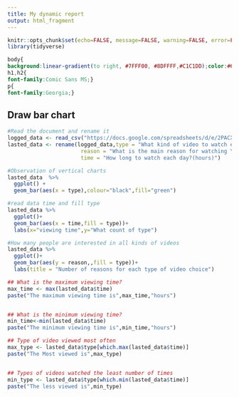 ```yaml
---
title: My dynamic report
output: html_fragment
---
```


```r
knitr::opts_chunk$set(echo=FALSE, message=FALSE, warning=FALSE, error=FALSE)
library(tidyverse)
```

```css
body{
background:linear-gradient(to right, #7FFF00, #8DFFFF,#C1C1DD);color:#6495ED}
h1,h2{
font-family:Comic Sans MS;}
p{
font-family:Georgia;}

```


## Draw bar chart
```r
#Read the document and rename it
logged_data <- read_csv("https://docs.google.com/spreadsheets/d/e/2PACX-1vQ02yK4obkY6OcuLO45UMOXfoKLeARYSBRJgQuOmJDuj0slHtWgPeRhf5zt6n9XZohtEtxNSVBoNFGU/pub?output=csv")
lasted_data <- rename(logged_data,type = "What kind of video to watch each time?",
                       reason = "What is the main reason for watching YouTube videos everyday?",
                       time = "How long to watch each day?(hours)")

#Observation of vertical charts
lasted_data  %>%
  ggplot() +
  geom_bar(aes(x = type),colour="black",fill="green")
```



```r
#read data time and fill type
lasted_data %>%
  ggplot()+
  geom_bar(aes(x = time,fill = type))+
  labs(x="viewing time",y="What count of type")
```


```r
#How many people are interested in all kinds of videos
lasted_data %>%
  ggplot()+
  geom_bar(aes(y = reason,,fill = type))+
  labs(title = "Number of reasons for each type of video choice")
```


```r
## What is the maximum viewing time?
max_time <- max(lasted_data$time)
paste("The maximum viewing time is",max_time,"hours")


## What is the minimum viewing time?
min_time<-min(lasted_data$time)
paste("The minimum viewing time is",min_time,"hours")

## Type of video viewed most often
max_type <- lasted_data$type[which.max(lasted_data$time)]
paste("The Most viewed is",max_type)


## Types of videos watched the least number of times
min_type <- lasted_data$type[which.min(lasted_data$time)]
paste("The less viewed is",min_type)
```






